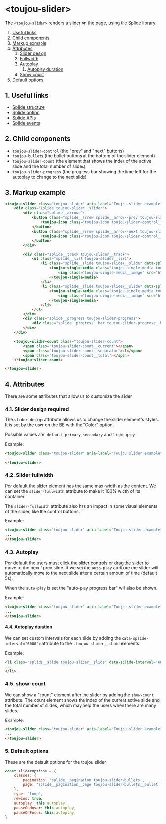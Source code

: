 # &lt;toujou-slider&gt;
The `<toujou-slider>` renders a slider on the page, using the [Splide](https://splidejs.com/guides/getting-started) library.

1. [ Useful links ](#toujou-slider-useful-links)
2. [ Child components ](#toujou-slider-child-components)
3. [ Markup exmaple ](#toujou-slider-example)
4. [ Attributes ](#toujou-slider-attributes)
    1. [ Slider design ](#toujou-slider-attributes-design)
    2. [ Fullwidth ](#toujou-slider-attributes-fullwidth)
    3. [ Autoplay ](#toujou-slider-attributes-autoplay)
        1. [ Autoplay duration ](#toujou-slider-attributes-autoplay-duration)
    4. [ Show count ](#toujou-slider-attributes-show-count)
5. [ Default options ](#toujou-slider-default-options)


<a name="toujou-slider-useful-link"></a>

## 1. Useful links
- [Splide structure](https://splidejs.com/guides/structure/)
- [Splide option](https://splidejs.com/guides/options/)
- [Splide APIs](https://splidejs.com/guides/apis/)
- [Splide events](https://splidejs.com/guides/events/)


<a name="toujou-slider-child-components"></a>

## 2. Child components
- `toujou-slider-control` (the "prev" and "next" buttons)
- `toujou-bullets` (the bullet buttons at the bottom of the slider element)
- `toujou-slider-count` (the element that shows the index of the active slide and the total number of slides)
- `toujou-slider-progress` (the progress bar showing the time left for the autoplay to change to the next slide)


<a name="toujou-slider-example"></a>

## 3. Markup example
```html
<toujou-slider class="toujou-slider" aria-label="Toujou slider example" slider-design="primary">
    <div class="splide toujou-slider__slider">
        <div class="splide__arrows">
            <button class="splide__arrow splide__arrow--prev toujou-slider-control toujou-slider-control--prev" aria-label="Previous slide">
                <toujou-icon class="toujou-icon toujou-slider-control__icon toujou-slider-control__icon--prev" icon-name="arrow-left"></toujou-icon>
            </button>
            <button class="splide__arrow splide__arrow--next toujou-slider-control toujou-slider-control--next" aria-label="Next slide">
                <toujou-icon class="toujou-icon toujou-slider-control__icon toujou-slider-control__icon--next" icon-name="arrow-right"></toujou-icon>
            </button>
        </div>

        <div class="splide__track toujou-slider__track">
            <ul class="splide__list toujou-slider__list">
                <li class="splide__slide toujou-slider__slide" data-splide-interval="${args.autoplayInterval * 1000}">
                    <toujou-single-media class="toujou-single-media toujou-slider__item" slot="slider-item">
                        <img class="toujou-single-media__image" src="https://picsum.photos/1600/900" alt="Nice image">
                    </toujou-single-media>
                </li>
                <li class="splide__slide toujou-slider__slide" data-splide-interval="${args.autoplayInterval * 1000}">
                    <toujou-single-media class="toujou-single-media toujou-slider__item" slot="slider-item">
                        <img class="toujou-single-media__image" src="https://picsum.photos/1601/900" alt="Nice image">
                    </toujou-single-media>
                </li>
            </ul>
        </div>
        <div class="splide__progress toujou-slider-progress">
            <div class="splide__progress__bar toujou-slider-progress__bar"></div>
        </div>
    </div>

    <toujou-slider-count class="toujou-slider-count">
        <span class="toujou-slider-count__current"></span>
        <span class="toujou-slider-count__separator">of</span>
        <span class="toujou-slider-count__total"></span>
    </toujou-slider-count>

</toujou-slider>
```


<a name="toujou-slider-attributes"></a>

## 4. Attributes
There are some attributes that allow us to customize the slider


<a name="toujou-slider-attributes-design"></a>

### 4.1. Slider design <toujou-chip class="toujou-chip" chip-bg-color="warning" is-uppercase>required</toujou-chip>
The `slider-design` attribute allows us to change the slider element's styles. It is set by the user on the BE with the "Color" option.

Possible values are: `default`, `primary`, `secondary` and `light-grey`

Example:
```html
<toujou-slider class="toujou-slider" aria-label="Toujou slider example" slider-design="primary">
...
</toujou-slider>
```


<a name="toujou-slider-attribute-fullwidth"></a>

### 4.2. Slider fullwidth
Per default the slider element has the same max-width as the content. We can set the `slider-fullwidth` attribute to make it 100% width of its container.

The `slider-fullwidth` attribute also has an impact in some visual elements of the slider, like the control buttons.

Example:
```html
<toujou-slider class="toujou-slider" aria-label="Toujou slider example" slider-design="primary" slider-fullwidth>
...
</toujou-slider>
```


<a name="toujou-slider-attributes-autoplay"></a>

### 4.3. Autoplay
Per default the users must click the slider controls or drag the slider to move to the next / prev slide. If we set the `auto-play` attribute the slider will automatically move to the next slide after a certain amount of time (default 5s).

When the `auto-play` is set the "auto-play progress bar" will also be shown.

Example:
```html
<toujou-slider class="toujou-slider" aria-label="Toujou slider example" slider-design="primary" auto-play>
...
</toujou-slider>
```


<a name="toujou-slider-attributes-autoplay-duration"></a>

#### 4.4. Autoplay duration
We can set custom intervals for each slide by adding the `data-splide-interval="6000">` attribute to the `.toujou-slider__slide` elements

Example:
```html
<li class="splide__slide toujou-slider__slide" data-splide-interval="6000">
...
</li>
```


<a name="toujou-slider-attributes-show-count"></a>

### 4.5. show-count
We can show a "count" element after the slider by adding the `show-count` attribute. The count element shows the index of the current active slide and the total number of slides, which may help the users when there are many slides.

Example:
```html
<toujou-slider class="toujou-slider" aria-label="Toujou slider example" slider-design="primary" show-count>
...
</toujou-slider>
```

<a name="toujou-slider-default-options"></a>

### 5. Default options
These are the default options for the toujou slider

```js
const sliderOptions = {
    classes: {
        pagination: 'splide__pagination toujou-slider-bullets',
        page: 'splide__pagination__page toujou-slider-bullets__bullet',
    },
    type: 'loop',
    rewind: true,
    autoplay: this.autoplay,
    pauseOnHover: this.autoplay,
    pauseOnFocus: this.autoplay,
}
```
